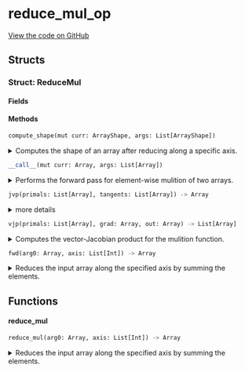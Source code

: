 # reduce_mul_op



[View the code on GitHub](https://github.com/endia-ai/Endia/tree/nightly/endia/functional/reduce_ops/reduce_mul_op.mojo)

## Structs

### Struct: ReduceMul





#### Fields

#### Methods

```python
compute_shape(mut curr: ArrayShape, args: List[ArrayShape])
```

<details>
<summary>Computes the shape of an array after reducing along a specific axis.</summary>

###### Args

- ``curr``: ``ArrayShape``
  The ArrayShape to store the result of the computation.

- ``args``: ``List[ArrayShape]``
  The ArrayShape to reduce, and the axis to reduce along encoded in an ArrayShape.

#### Constraints:
- The axis must be a valid axis of the ArrayShape (args[0]).
- The number of axis must not exceed the number of dimensions of the ArrayShape (args[0]).


</details>

```python
__call__(mut curr: Array, args: List[Array])
```

<details>
<summary>Performs the forward pass for element-wise mulition of two arrays.</summary>

###### Args

- ``curr``: ``Array``
  The current array to store the result (modified in-place).

- ``args``: ``List[Array]``
  A list containing the input arrays.

Computes the sum of the input arrays and stores the result in the current array.
Initializes the current array if not already set up.

**Note:**
This function assumes that the shape and data of the args are already set up.
If the current array (curr) is not initialized, it computes the shape based on the input array and the axis and sets up the data accordingly.


</details>

```python
jvp(primals: List[Array], tangents: List[Array]) -> Array
```

<details>
<summary>more details</summary>

###### Args

- ``primals``: ``List[Array]``
  

- ``tangents``: ``List[Array]``
  

###### Returns
- ``Array`` - 


</details>

```python
vjp(primals: List[Array], grad: Array, out: Array) -> List[Array]
```

<details>
<summary>Computes the vector-Jacobian product for the mulition function.</summary>

###### Args

- ``primals``: ``List[Array]``
  A list containing the primal input arrays.

- ``grad``: ``Array``
  The gradient of the output with respect to some scalar function.

- ``out``: ``Array``
  The output of the forward pass (unused in this function).

###### Returns
- ``List[Array]`` - A list containing the gradient with respect to the input.

Implements reverse-mode automatic differentiation for the mulition function.

**Note:**
The vector-Jacobian product for the mulition is computed as the gradient itself.


</details>

```python
fwd(arg0: Array, axis: List[Int]) -> Array
```

<details>
<summary>Reduces the input array along the specified axis by summing the elements.</summary>

###### Args

- ``arg0``: ``Array``
  The input array.

- ``axis``: ``List[Int]``
  The axis along which to reduce the array.

###### Returns
- ``Array`` - An array containing the sum of the input array along the specified axis.

**Examples:**
```python
a = Array([[1, 2], [3, 4]])
result = reduce_mul(a, List(0))
print(result)
```

**Note:**
This function supports:
- Automatic differentiation (forward and reverse modes).
- Complex valued arguments.


</details>

## Functions

#### **reduce_mul**

```python
reduce_mul(arg0: Array, axis: List[Int]) -> Array
```

<details>
<summary>Reduces the input array along the specified axis by summing the elements.</summary>

###### Args

- ``arg0``: ``Array``
  The input array.

- ``axis``: ``List[Int]``
  The axis along which to reduce the array.

###### Returns
- ``Array`` - An array containing the sum of the input array along the specified axis.

**Examples:**
```python
a = Array([[1, 2], [3, 4]])
result = reduce_mul(a, List(0))
print(result)
```

**Note:**
This function supports:
- Automatic differentiation (forward and reverse modes).
- Complex valued arguments.


</details>

